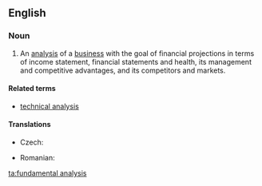 ==English==
{{wikipedia}}

===Noun===
{{en-noun|-}}

# {{context|finance|lang=en}} An [[analysis]] of a [[business]] with the goal of financial projections in terms of income statement, financial statements and health, its management and competitive advantages, and its competitors and markets.

====Related terms====
* [[technical analysis]]

====Translations====
{{trans-top|analysis}}
* Czech: {{t|cs|fundamentální analýza|f}}
{{trans-mid}}
* Romanian: {{t|ro|analiză fundamentală}}
{{trans-bottom}}

[[ta:fundamental analysis]]